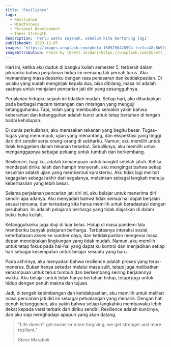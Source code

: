 ```yaml
---
title: 'Resilience'
tags:
  - Resilience
  - Mindfulness
  - Personal Development
  - Inner Strength
description: 'Perlu waktu sejenak, sebelum kita bertarung lagi'
publishedAt: 2023-12-05
images: 'https://images.unsplash.com/photo-1605256428594-fce1cc48c8b9?q=80&auto=format&fit=crop&ixlib=rb-4.0.3&ixid=M3wxMjA3fDB8MHxwaG90by1wYWdlfHx8fGVufDB8fHx8fA%3D%3D'
imageAttribution: Photo by [Brett Jordan](https://unsplash.com/@brett_jordan?utm_content=creditCopyText&utm_medium=referral&utm_source=unsplash) on [Unsplash](https://unsplash.com/photos/brown-wooden-blocks-on-white-surface-hMmsCFYJBb8?utm_content=creditCopyText&utm_medium=referral&utm_source=unsplash)
---
```


Hari ini, ketika aku duduk di bangku kuliah semester 5, terbersit dalam pikiranku bahwa perjalanan hidup ini memang tak pernah lurus. Aku memandang masa depanku dengan rasa penasaran dan ketidakpastian. Di usiaku yang sudah menginjak kepala dua, bisa dibilang, masa ini adalah saatnya untuk menjalani pencarian jati diri yang sesungguhnya.

Perjalanan hidupku sejauh ini tidaklah mudah. Setiap hari, aku dihadapkan pada berbagai macam tantangan dan rintangan yang menguji ketangguhanku. Tapi, inilah yang membuatku semakin yakin bahwa keberanian dan ketangguhan adalah kunci untuk tetap bertahan di tengah badai kehidupan.

Di dunia perkuliahan, aku merasakan tekanan yang begitu besar. Tugas-tugas yang menumpuk, ujian yang menantang, dan ekspektasi yang tinggi dari diri sendiri serta orang-orang di sekitarku. Namun, aku memilih untuk tidak tenggelam dalam tekanan tersebut. Sebaliknya, aku memilih untuk menganggapnya sebagai peluang untuk tumbuh dan berkembang.

Resilience, bagi ku, adalah kemampuan untuk bangkit setelah jatuh. Ketika mendapati diriku lelah dan hampir menyerah, aku mengingat bahwa setiap kesulitan adalah ujian yang membentuk karakterku. Aku tidak lagi melihat kegagalan sebagai akhir dari segalanya, melainkan sebagai langkah menuju keberhasilan yang lebih besar.

Selama perjalanan pencarian jati diri ini, aku belajar untuk menerima diri sendiri apa adanya. Aku menyadari bahwa tidak semua hal dapat berjalan sesuai rencana, dan terkadang kita harus memilih untuk beradaptasi dengan perubahan. Ini adalah pelajaran berharga yang tidak diajarkan di dalam buku-buku kuliah.

Ketangguhanku juga diuji di luar kelas. Hidup di masa pandemi lalu memberiku banyak pelajaran berharga. Terbatasnya interaksi sosial, keterbatasan akses ke sumber daya, dan ketidakpastian mengenai masa depan menciptakan lingkungan yang tidak mudah. Namun, aku memilih untuk tetap fokus pada hal-hal yang dapat ku kontrol dan menjadikan setiap hari sebagai kesempatan untuk belajar sesuatu yang baru.

Pada akhirnya, aku menyadari bahwa resilience adalah proses yang terus-menerus. Bukan hanya sekadar melalui masa sulit, tetapi juga melibatkan kemampuan untuk terus tumbuh dan berkembang seiring berjalannya waktu. Aku belajar untuk tidak hanya bertahan hidup, tetapi juga untuk hidup dengan penuh makna dan tujuan.

Jadi, di tengah kebimbangan dan ketidakpastian, aku memilih untuk melihat masa pencarian jati diri ini sebagai petualangan yang menarik. Dengan hati penuh ketangguhan, aku yakin bahwa setiap langkahku membawaku lebih dekat kepada versi terbaik dari diriku sendiri. Resilience adalah kuncinya, dan aku siap menghadapi apapun yang akan datang.

> "Life doesn't get easier or more forgiving; we get stronger and more resilient."
>
> Steve Maraboli
